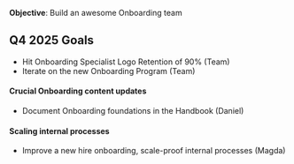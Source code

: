 **Objective**: Build an awesome Onboarding team

## Q4 2025 Goals

  - Hit Onboarding Specialist Logo Retention of 90% (Team)
  - Iterate on the new Onboarding Program (Team)

#### Crucial Onboarding content updates
- Document Onboarding foundations in the Handbook (Daniel)

#### Scaling internal processes
- Improve a new hire onboarding, scale-proof internal processes (Magda)